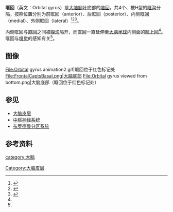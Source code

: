 {{Infobox brain|Name=眶回|Latin=gyrus orbitales|Image=Cerebral Gyri - Inferior Surface2.png|Caption=人脑底部（眶回位于绿色标记处）|Image2=Gray729 orbital gyrus.png|Caption2=左侧额叶底部（眶回位于橙色标记处）|IsPartOf=|Components=|Artery=|Vein=}}'''眶回'''（英文：Orbital gyrus）是[[大脑|大脑]][[额叶|额叶]]底部的[[脑回|脑回]]，共4个、被H型的[[眶沟|眶沟]]分隔，按照位置分别为前眶回（anterior）、后眶回（posterior）、内侧眶回（medial）、外侧眶回（lateral）<ref name=":1">{{Cite web|title=Orbital Gyri - an overview|url=https://www.sciencedirect.com/topics/neuroscience/orbital-gyri|accessdate=2021-04-11|work=|publisher=ScienceDirect|language=en|archive-date=2021-04-11|archive-url=https://web.archive.org/web/20210411181723/https://www.sciencedirect.com/topics/neuroscience/orbital-gyri|dead-url=no}}</ref><ref>{{Cite web|title=Orbital gyrus - 眶回|url=https://terms.naer.edu.tw/detail/319833/|accessdate=2021-04-11|work=|publisher=国家教育研究院|archive-date=2021-04-11|archive-url=https://web.archive.org/web/20210411181730/https://terms.naer.edu.tw/detail/319833/|dead-url=no}}</ref><ref name=":0">{{Cite web|title=Orbital gyrus|url=https://radiopaedia.org/articles/orbital-gyrus?lang=us#:~:text=The%20orbital%20gyri%20are%20located,in%20the%20perception%20of%20odors.|accessdate=2021-04-11|last=Maingard|first=Julian|work=|publisher=Radiopaedia|language=en-US|archive-date=2021-04-19|archive-url=https://web.archive.org/web/20210419213113/https://radiopaedia.org/articles/orbital-gyrus?lang=us#:~:text=The%20orbital%20gyri%20are%20located,in%20the%20perception%20of%20odors.|dead-url=no}}</ref>。

内侧眶回与[[直回|直回]]之间被[[嗅沟|嗅沟]]隔开，而直回一直延伸至[[大脑半球|大脑半球]]内侧面的[[额上回|额上回]]<ref name=":1" />。眶回与[[嗅觉|嗅觉]]的感知有关<ref name=":0" />。

==图像==
<gallery>
File:Orbital gyrus animation2.gif|眶回位于红色标记处
File:FrontalCaptsBasal.png|大脑底部
File:Orbital gyrus viewed from bottom.png|大脑底部（眶回位于红色标记处）
</gallery>

== 参见 ==

* [[大脑皮层|大脑皮层]]
* [[中枢神经系统|中枢神经系统]]
* [[布罗德曼分区系统|布罗德曼分区系统]]

== 参考资料 ==
{{reflist}}

{{大脑皮质}}
[[category:大脑|category:大脑]]
[[Category:大脑皮层|Category:大脑皮层]]